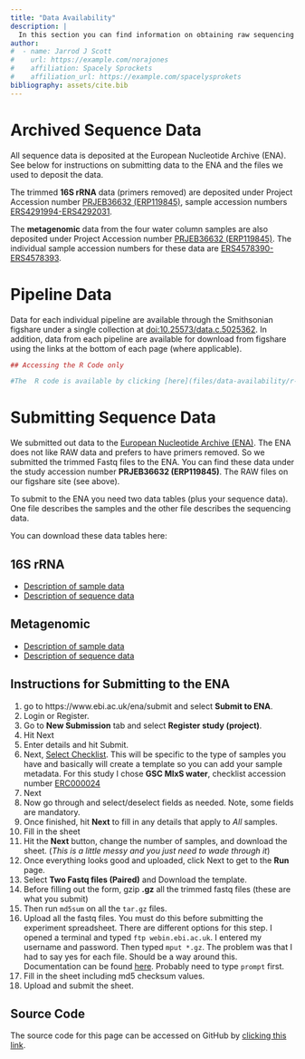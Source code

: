 ```yaml
---
title: "Data Availability"
description: |
  In this section you can find information on obtaining raw sequencing data, data products, and processing scripts. Of course, all the code is also embedded in the workflows on the website as well.
author:
#  - name: Jarrod J Scott
#    url: https://example.com/norajones
#    affiliation: Spacely Sprockets
#    affiliation_url: https://example.com/spacelysprokets
bibliography: assets/cite.bib
---
```


# Archived Sequence Data

All sequence data is deposited at the European Nucleotide Archive (ENA). See below for instructions on submitting data to the ENA and the files we used to deposit the data. 

The trimmed **16S rRNA** data (primers removed) are deposited under Project Accession number [PRJEB36632 (ERP119845)](https://www.ebi.ac.uk/ena/browser/view/PRJEB36632),  sample accession numbers [ERS4291994-ERS4292031](https://www.ebi.ac.uk/ena/browser/view/ERS4291994-ERS4292031).

The **metagenomic** data from the four water column samples are also deposited under Project Accession number [PRJEB36632 (ERP119845)](https://www.ebi.ac.uk/ena/browser/view/PRJEB36632). The individual sample accession numbers for these data are [ERS4578390-ERS4578393](https://www.ebi.ac.uk/ena/browser/view/ERS4578390-ERS4578393).

# Pipeline Data

Data for each individual pipeline are available through the Smithsonian figshare under a single collection at [doi:10.25573/data.c.5025362](https://doi.org/10.25573/data.c.5025362). In addition, data from each pipeline are available for download from figshare using the links at the bottom of each page (where applicable).

```r
## Accessing the R Code only

#The  R code is available by clicking [here](files/data-availability/r-code). There you can find code for each step of the 16S rRNA pipeline. Please note that this  R code is pulled from the `.Rmd` files. The code has not been tested independent of the R Markdown workflows so *Use at Your Own Risk* please. In other words, the code works when run in the site build, but the complete pipeline has not been tested using just this code. I used `knitr::purl()` to pull  the code from the R Markdown file. I did this for you just in case you wanted the code and not hear me drone on about colors, zoomable figures, or Keanu Reeves. Commands that are commented out are things I tried that I could never get to work. Any line that starts like this: `## ----` is the code chuck name.
```

# Submitting Sequence Data

We submitted out data to the [European Nucleotide Archive (ENA)](https://www.ebi.ac.uk/ena). The ENA does not like RAW data and prefers to have primers removed. So we submitted the trimmed Fastq files to the ENA. You can find these data under the study accession number **PRJEB36632 (ERP119845)**. The RAW files on our figshare site (see above).

To submit to the ENA you need two data tables (plus your sequence data). One file describes the samples and the other file describes the sequencing data.

You can download these data tables here:

## 16S rRNA

* [Description of sample data](files/data-availability/ENA_Sample_SUBMISSION_HYPOXIA-16S.txt)
* [Description of sequence data](files/data-availability/ENA_PAIRED_FASTQ_SUBMISSION_HYPOXIA-16S.txt)

## Metagenomic

* [Description of sample data](files/data-availability/ENA_Sample_SUBMISSION_HYPOXIA-MG.txt)
* [Description of sequence data](files/data-availability/ENA_PAIRED_FASTQ_SUBMISSION_HYPOXIA-MG.txt)

## Instructions for Submitting to the ENA

1) go to https://www.ebi.ac.uk/ena/submit and select **Submit to ENA**.
2) Login or Register.
3) Go to **New Submission** tab and select **Register study (project)**.
4) Hit Next
5) Enter details and hit Submit.
6) Next, [Select Checklist](https://www.ebi.ac.uk/ena/submit/checklists). This will be specific to the type of samples you have and basically will create a template so you can add your sample metadata. For this study I chose **GSC MIxS water**, checklist accession number [ERC000024](https://www.ebi.ac.uk/ena/data/view/ERC000024)
7) Next
8) Now go through and select/deselect fields as needed. Note, some fields are mandatory.
9) Once finished, hit **Next** to fill in any details that apply to *All* samples.
10) Fill in the sheet
11) Hit the **Next** button, change the number of samples, and download the sheet. (*This is a little messy and you just need to wade through it*)
12) Once everything looks good and uploaded, click Next to get to the **Run** page.
13) Select **Two Fastq files (Paired)** and Download the template.
14) Before filling out the form, gzip **.gz** all the trimmed fastq files (these are what you submit)
15) Then run `md5sum` on all the `tar.gz` files.
16) Upload all the fastq files. You must do this before submitting the experiment spreadsheet. There are different options for this step. I opened a terminal and typed `ftp webin.ebi.ac.uk`. I entered my username and password. Then typed `mput *.gz`. The problem was that I had to say yes for each file. Should be a way around this. Documentation can be found [here](https://ena-docs.readthedocs.io/en/latest/submit/fileprep/upload.html). Probably need to type `prompt` first.
17) Fill in the sheet including md5 checksum values.
18) Upload and submit the sheet.

## Source Code {.appendix}

The source code for this page can be accessed on GitHub by [clicking this link](https://github.com/hypocolypse/web/blob/master/data-availability.Rmd).
